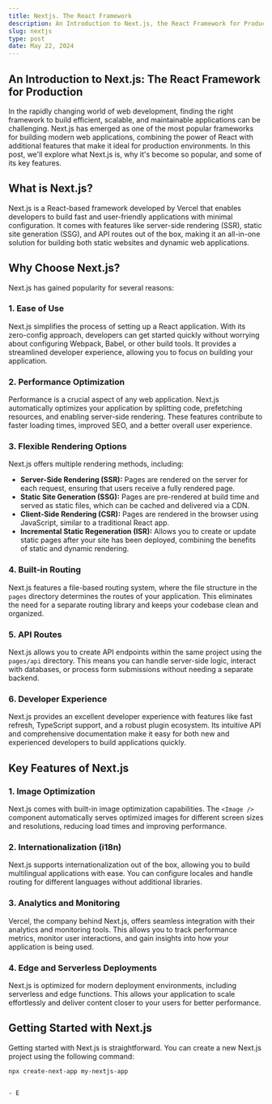 ```yaml
---
title: Nextjs. The React Framework
description: An Introduction to Next.js, the React Framework for Production.
slug: nextjs
type: post
date: May 22, 2024
---
```


## An Introduction to Next.js: The React Framework for Production

In the rapidly changing world of web development, finding the right framework to build efficient, scalable, and maintainable applications can be challenging. Next.js has emerged as one of the most popular frameworks for building modern web applications, combining the power of React with additional features that make it ideal for production environments. In this post, we'll explore what Next.js is, why it's become so popular, and some of its key features.

## What is Next.js?

Next.js is a React-based framework developed by Vercel that enables developers to build fast and user-friendly applications with minimal configuration. It comes with features like server-side rendering (SSR), static site generation (SSG), and API routes out of the box, making it an all-in-one solution for building both static websites and dynamic web applications.

## Why Choose Next.js?

Next.js has gained popularity for several reasons:

### 1. **Ease of Use**

Next.js simplifies the process of setting up a React application. With its zero-config approach, developers can get started quickly without worrying about configuring Webpack, Babel, or other build tools. It provides a streamlined developer experience, allowing you to focus on building your application.

### 2. **Performance Optimization**

Performance is a crucial aspect of any web application. Next.js automatically optimizes your application by splitting code, prefetching resources, and enabling server-side rendering. These features contribute to faster loading times, improved SEO, and a better overall user experience.

### 3. **Flexible Rendering Options**

Next.js offers multiple rendering methods, including:

- **Server-Side Rendering (SSR):** Pages are rendered on the server for each request, ensuring that users receive a fully rendered page.
- **Static Site Generation (SSG):** Pages are pre-rendered at build time and served as static files, which can be cached and delivered via a CDN.
- **Client-Side Rendering (CSR):** Pages are rendered in the browser using JavaScript, similar to a traditional React app.
- **Incremental Static Regeneration (ISR):** Allows you to create or update static pages after your site has been deployed, combining the benefits of static and dynamic rendering.

### 4. **Built-in Routing**

Next.js features a file-based routing system, where the file structure in the `pages` directory determines the routes of your application. This eliminates the need for a separate routing library and keeps your codebase clean and organized.

### 5. **API Routes**

Next.js allows you to create API endpoints within the same project using the `pages/api` directory. This means you can handle server-side logic, interact with databases, or process form submissions without needing a separate backend.

### 6. **Developer Experience**

Next.js provides an excellent developer experience with features like fast refresh, TypeScript support, and a robust plugin ecosystem. Its intuitive API and comprehensive documentation make it easy for both new and experienced developers to build applications quickly.

## Key Features of Next.js

### 1. **Image Optimization**

Next.js comes with built-in image optimization capabilities. The `<Image />` component automatically serves optimized images for different screen sizes and resolutions, reducing load times and improving performance.

### 2. **Internationalization (i18n)**

Next.js supports internationalization out of the box, allowing you to build multilingual applications with ease. You can configure locales and handle routing for different languages without additional libraries.

### 3. **Analytics and Monitoring**

Vercel, the company behind Next.js, offers seamless integration with their analytics and monitoring tools. This allows you to track performance metrics, monitor user interactions, and gain insights into how your application is being used.

### 4. **Edge and Serverless Deployments**

Next.js is optimized for modern deployment environments, including serverless and edge functions. This allows your application to scale effortlessly and deliver content closer to your users for better performance.

## Getting Started with Next.js

Getting started with Next.js is straightforward. You can create a new Next.js project using the following command:

```bash
npx create-next-app my-nextjs-app


- E
```
